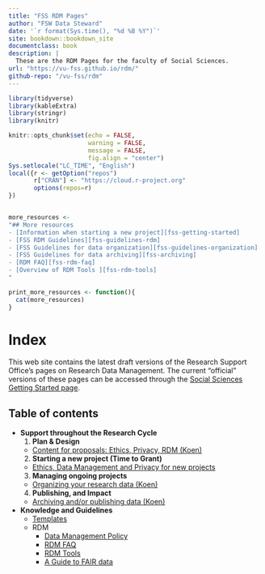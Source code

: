 ```yaml
--- 
title: "FSS RDM Pages"
author: "FSW Data Steward"
date: '`r format(Sys.time(), "%d %B %Y")`'
site: bookdown::bookdown_site
documentclass: book
description: |
  These are the RDM Pages for the faculty of Social Sciences.
url: "https://vu-fss.github.io/rdm/"
github-repo: "/vu-fss/rdm"
---
```



```r

library(tidyverse)
library(kableExtra)
library(stringr)
library(knitr)

knitr::opts_chunk$set(echo = FALSE, 
                      warning = FALSE, 
                      message = FALSE,
                      fig.align = "center")
Sys.setlocale("LC_TIME", "English")
local({r <- getOption("repos")
       r["CRAN"] <- "https://cloud.r-project.org" 
       options(repos=r)
})


more_resources <- 
"## More resources
- [Information when starting a new project][fss-getting-started]
- [FSS RDM Guidelines][fss-guidelines-rdm]
- [FSS Guidelines for data organization][fss-guidelines-organization]
- [FSS Guidelines for data archiving][fss-archiving]
- [RDM FAQ][fss-rdm-faq]
- [Overview of RDM Tools ][fss-rdm-tools]
"

print_more_resources <- function(){
  cat(more_resources)
}

```

# Index

This web site contains the latest draft versions of the Research Support Office's pages on
Research Data Management. The current "official" versions of these pages can be accessed through
the [Social Sciences Getting Started page][fss-getting-started].

## Table of contents

- **Support throughout the Research Cycle**
  1. **Plan & Design**
    - [Content for proposals: Ethics, Privacy, RDM (Koen)](#proposal-content-rdm)
  2. **Starting a new project (Time to Grant)**
    - [Ethics, Data Management and Privacy for new projects](#new-rdm)
  3. **Managing ongoing projects**
    - [Organizing your research data (Koen)](#ongoing-rdm)
  4. **Publishing, and Impact**
    - [Archiving and/or publishing data (Koen)](#completed-rdm)
- **Knowledge and Guidelines**
  - [Templates](#templates)
  - RDM
    - [Data Management Policy](#rdm-policy)
    - [RDM FAQ](#rdm-faq)
    - [RDM Tools](#rdm-tools)
    - [A Guide to FAIR data](#rdm-fair)


<!---
Links
Make sure all links are defined here so that they can be easily updated.
-->

<!-- Faculty Pages -->

[rerc]: https://vu.nl/en/employee/social-sciences-getting-started/research-ethics-review-fss
[self-check]: https://vuletteren.eu.qualtrics.com/jfe/form/SV_6hCj2czIWzboW6V
[fss-rdm-info]: https://vu.nl/en/employee/social-sciences-getting-started/data-management-fss

[fss-archiving]: https://github.com/kleuveld/rdm_pages/blob/fss_rdm_policy/_documents/fss_archiving_guidelines.md
[fss-rdm-faq]: rdm-faq.html
[fss-guidelines-rdm]: fss-guidelines-rdm.html
[fss-guidelines-archiving]: fss-guidelines-archiving.html
[fss-guidelines-organization]: vu-fss-guidelines-for-data-organization.html
[fss-rdm-tools]: rdm-tools.html
[fss-getting-started]: https://vu.nl/en/employee/social-sciences-getting-started


<!-- VU-wide Resources -->

[libguide]: https://libguides.vu.nl/rdm
[rds-portal]: https://vu.nl/nl/medewerker/research-data-support
[storage-costs]: https://vu.nl/en/employee/research-data-support/costs-research-en-archiving-storage

[vu-minimal-metadata]: https://github.com/vu-rdm-tech/metadata/blob/main/minimal_metadata_guide.md
<!---
Rules, regulations and guidelines
-->

[gdpr]: https://gdpr-info.eu
[dsw-guidelines]: https://vunl-my.sharepoint.com/:b:/g/personal/k_leuveld_vu_nl/EUjMpC_8Yy5HsIkhFZ8SMecB9mET_yO0xgBh8rtbdjvw3g?e=QIw5Qg
[erc-guidelines]: https://ec.europa.eu/research/participants/data/ref/h2020/other/hi/oa-pilot/h2020-hi-erc-oa-guide_en.pdf
[vu-rdm-policy]: https://libguides.vu.nl/ld.php?content_id=32045526
[nlcoc]: https://doi.org/10.17026/dans-2cj-nvwu
[eucouncilopendata]: https://data.consilium.europa.eu/doc/document/ST-9526-2016-INIT/en/pdf
[fairprinciples]: https://www.go-fair.org/fair-principles/
[ABV-guidelines]: https://antropologen.nl/app/uploads/2019/01/guidelines-for-anthropological-research.pdf
[NSV-guidelines]: https://www.nsv-sociologie.nl/?page_id=17
[nkwp-guidelines]: http://politicologie.nl/wp-content/uploads/2021/10/Beroepscode-2008.doc
[aom-guidelines]: https://aom.org/about-aom/governance/ethics/code-of-ethics


<!---
Policy comparions
-->

[fss-coc]: policy-comparisons.html#netherlands-code-of-conduct-for-research-integrity-standards-for-good-research-practices
[fss-vu]: policy-comparisons.html#vu-rdm-policy
[fss-dsw]: policy-comparisons.html#guideline-for-the-archiving-of-academic-research-for-faculties-of-behavioural-and-social-sciences-in-the-netherlands

[fss-fair]: policy-comparisons.html#fair-principles
[fss-abv]: policy-comparisons.html#guidelines-for-anthropological-research-data-management-ethics-and-integrity
[fss-aom]: policy-comparisons.html#academy-of-management-code-of-ethics
[fss-nkwp]: policy-comparisons.html#beroepscode-nederlandse-kring-voor-wetenschap-der-politiek
[fss-nsv]: policy-comparisons.html#beroepscode-nederlandse-sociologische-vereniging

<!-- 
  Tools
-->

[RDS-tools]: https://vu.nl/en/about-vu/more-about/rdm-tools 
[dmponline]: https://dmponline.vu.nl
[storage-finder]: https://vu.nl/en/research/storagefinder
[yoda]: https://yoda.vu.nl

[sdcmicro]: https://sdcpractice.readthedocs.io/en/latest/sdcMicro.html
[amnesia]: https://amnesia.openaire.eu/
[storage-finder]: https://vu.nl/en/research/storagefinder
[cryptomator]: https://cryptomator.org/
[research drive]: https://services.vu.nl/esc?id=kb_article&sysparm_article=KB0012856





<!-- Templates 
find there in: Teams/Webpages research/datamanagement/files
-->

[privacystatement_nl]: https://vunl.sharepoint.com/:w:/s/FSW-OE-ResearchOfficeFSS/ESBLrBcDrLhLpzfiVI8nHmUB76Deu6chNA3xehbSeOnemw?e=IKm8Qb
[privacystatement_en]: https://vunl.sharepoint.com/:w:/s/FSW-OE-ResearchOfficeFSS/EYTq4TISYv5ElJJzSRxC7IcByRFwKCzlMy8EAiOvBXpZmw?e=QLnXfB
[informedconsent_nl]: https://vunl.sharepoint.com/:w:/s/FSW-OE-ResearchOfficeFSS/ERBn_xahKvlLkDUK-U_tftEBotu01tkqAGJEmek6QaW7bA?e=RgpKjO
[informedconsent_en]: https://vunl.sharepoint.com/:w:/s/FSW-OE-ResearchOfficeFSS/ESqv_KBkeEJPnzIe4JwM7YUBVUY_etYwMWDodDm2Yq5pFQ?e=9a3rCQ

[pre-dpia]: https://vunl.sharepoint.com/:x:/s/FSW-OE-ResearchOfficeFSS/EX1MJyVi1h9MrRAbuzKnLyoBosb4QYSLPwoulyQgX8-qTA?e=mDpvYU
[dpia]: https://vunl.sharepoint.com/:w:/s/FSW-OE-ResearchOfficeFSS/EXTSY7ytMZdAk1p5D3BhCRoBbLxyyljF8MFRd2P4LfIjjg?e=Qmzhhk

[liber-dmps]: https://libereurope.eu/working-group/research-data-management/plans/
[dmponline-public]: https://dmponline.vu.nl/public_plans


[datasharingstatement]: https://vunl.sharepoint.com/:w:/s/FSW-OE-ResearchOfficeFSS/EaPobOoyWvtOraUROLEo6IoBCSbezaf-QGQYmiK1wazN3g?e=tyOI7T


<!-- Contacts -->

[rdmsupport]: mailto:RDM@vu.nl 
[datasteward]: mailto:k.leuveld@vu.nl
[privacychampion]: mailto:k.leuveld@vu.nl